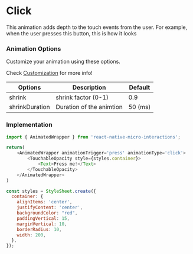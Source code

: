 # Click

This animation adds depth to the touch events from the user. For example, when the user presses this button, this is how it looks

### Animation Options

Customize your animation using these options. 

Check [Customization](/Usage#customization) for more info!

| **Options**        | **Description**                                                                              | **Default**                       |
|---------------------|----------------------------------------------------------------------------------------------|-------------------------------------|
| shrink  | shrink factor (0-1)                                           | 0.9                          |
| shrinkDuration| Duration of the animtion                                                       | 50 (ms)           |


### Implementation

```js
import { AnimatedWrapper } from 'react-native-micro-interactions';

return(
    <AnimatedWrapper animationTrigger='press' animationType='click'>
        <TouchableOpacity style={styles.container}>
            <Text>Press me!</Text>
        </TouchableOpacity>
    </AnimatedWrapper>
)

const styles = StyleSheet.create({
  container: {
    alignItems: 'center',
    justifyContent: 'center',
    backgroundColor: "red",
    paddingVertical: 15,
    marginVertical: 10,
    borderRadius: 10,
    width: 200,
  },
});
```
